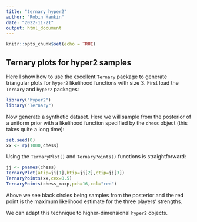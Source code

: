 ```yaml
---
title: "ternary_hyper2"
author: "Robin Hankin"
date: "2022-11-21"
output: html_document
---
```


```r
knitr::opts_chunk$set(echo = TRUE)
```

## Ternary plots for hyper2 samples

Here I show how to use the excellent `Ternary` package to generate triangular plots for `hyper2` likelihood functions with size 3.  First load the `Ternary` and `hyper2` packages:

```r
library("hyper2")
library("Ternary")
```

Now generate a synthetic dataset.  Here we will sample from the posterior of a uniform prior with a likelihood function specified by the `chess` object (this takes quite a long time):

```r
set.seed(0)
xx <- rp(1000,chess)
```

Using the `TernaryPlot()` and `TernaryPoints()` functions is straightforward:
```r
jj <- pnames(chess)
TernaryPlot(atip=jj[1],btip=jj[2],ctip=jj[3])
TernaryPoints(xx,cex=0.5)
TernaryPoints(chess_maxp,pch=16,col="red")
```

Above we see black circles being samples from the posterior and the red point is the maximum likelihood estimate for the three players' strengths.

We can adapt this technique to higher-dimensional `hyper2` objects.





